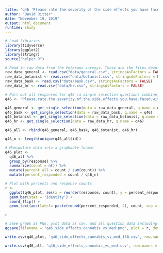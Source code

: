 ```yaml
---
title: "q46 'Please rate the severity of the side effects you have faced with prescription medications compared to cannabis treatments:' (Veterans)"
author: "David Ritter"
date: "November 19, 2019"
output: html_document
runtime: shiny
---
```


```r
# Load libraries
library(tidyverse)
library(ggplot2)
library(stringr)
source("helper.R")
```

```r
# Read in raw data from the Veterans surveys. These are the files downloaded from survey monkey saved as a .csv
raw_data_general <- read.csv("data/general.csv", stringsAsFactors = FALSE)
raw_data_botanist <- read.csv("data/botanist.csv", stringsAsFactors = FALSE)
raw_data_bask <- read.csv("data/bask.csv", stringsAsFactors = FALSE)
raw_data_hr <- read.csv("data/hr.csv", stringsAsFactors = FALSE)
```

```r
# Pull out all responses for q46 (a single selection question) combine, then determine 'question n'
q46 <- "Please.rate.the.severity.of.the.side.effects.you.have.faced.with.prescription.medications.compared.to.cannabis.treatments."

q46_general <- get_single_selection(data = raw_data_general, q.name = q46)
q46_bask <- get_single_selection(data = raw_data_bask, q.name = q46)
q46_botanist <- get_single_selection(data = raw_data_botanist, q.name = q46)
q46_hr <- get_single_selection(data = raw_data_hr, q.name = q46)

q46_all <- rbind(q46_general, q46_bask, q46_botanist, q46_hr)

q46_n <- length(unique(q46_all$id))
```

```r
# Manipulate data into a graphable format
q46_plot <- 
  q46_all %>%
  group_by(response) %>%
  summarize(count = n()) %>%
  mutate(percent_all = count / sum(count)) %>%
  mutate(percent_responded = count / q46_n)
```

```r
# Plot with percents and response counts
r <- 
  ggplot(q46_plot, aes(x = reorder(response, count), y = percent_responded)) +
  geom_bar(stat = 'identity') +
  coord_flip() +
  geom_text(aes(label= paste(round(percent_responded, 2), count, sep = "***")))

r
```

```r
# Save graph as PNG, plot data as csv, and all question data including response IDs as csv (save question n and N at end of plot file as "_x.x")
ggsave(filename = 'q46_side_effects_cannabis_vs_med.png', plot = r, device = 'png')

write.csv(q46_plot, 'q46_side_effects_cannabis_vs_med_150.csv', row.names = FALSE)

write.csv(q46_all, 'q46_side_effects_cannabis_vs_med.csv', row.names = FALSE)
```
